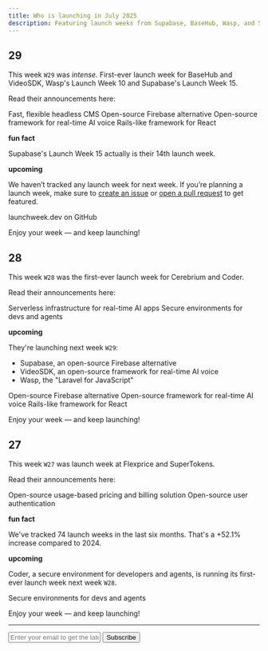 ```yaml
---
title: Who is launching in July 2025
description: Featuring launch weeks from Supabase, BaseHub, Wasp, and 5 more developer tools.
---
```


## 29 

This week `W29` was _intense._ First-ever launch week for BaseHub and VideoSDK, Wasp's Launch Week 10 and Supabase's Launch Week 15.

Read their announcements here:

<Card title="BaseHub AI Launch Week" href="https://ai.basehub.com/">
  Fast, flexible headless CMS
</Card>
<Card title="Supabase Launch Week 15" href="https://supabase.com/blog/launch-week-15-top-10">
  Open-source Firebase alternative
</Card>
<Card title="VideoSDK Launch Week" href="https://www.videosdk.live/launch-week">
  Open-source framework for real-time AI voice
</Card>
<Card title="Wasp Launch Week 10" href="https://wasp.sh/blog/2025/07/07/wasp-launch-week-10">
  Rails-like framework for React
</Card>

**fun fact**

Supabase's Launch Week 15 actually is their 14th launch week.

**upcoming**

We haven’t tracked any launch week for next week. If you’re planning a launch week, make sure to [create an issue](https://github.com/supabase-community/launchweek.dev/issues) or [open a pull request](https://github.com/supabase-community/launchweek.dev/pulls) to get featured.

<Card title="supabase-community/launchweek.dev" href="https://git.new/lw">
  launchweek.dev on GitHub
</Card>

Enjoy your week — and keep launching!

## 28 

This week `W28` was the first-ever launch week for Cerebrium and Coder.

Read their announcements here:

<Card title="Cerebrium Launch Week" href="https://x.com/search?q=from%3A%40cerebriumai%20until%3A2025-07-12%20since%3A2025-07-08%20-filter%3Areplies&f=live&src=typed_query">
  Serverless infrastructure for real-time AI apps
</Card>
<Card title="Coder Launch Week" href="https://launch.coder.com/">
  Secure environments for devs and agents
</Card>

**upcoming**

They're launching next week `W29`:

- Supabase, an open-source Firebase alternative
- VideoSDK, an open-source framework for real-time AI voice
- Wasp, the "Laravel for JavaScript"

<Card title="Supabase Launch Week 15" href="https://supabase.com/launch-week">
  Open-source Firebase alternative
</Card>
<Card title="VideoSDK Launch Week" href="https://www.videosdk.live/launch-week">
  Open-source framework for real-time AI voice
</Card>
<Card title="Wasp Launch Week 10" href="https://wasp-lw-tickets-client.fly.dev/">
  Rails-like framework for React
</Card>

Enjoy your week — and keep launching!

## 27

This week `W27` was launch week at Flexprice and SuperTokens.

Read their announcements here:

<Card title="Flexprice Launch Week" href="https://flexprice.io/commit">
  Open-source usage-based pricing and billing solution
</Card>
<Card title="SuperTokens Launch Week" href="https://supertokens.com/blog/launch-week-1">
  Open-source user authentication
</Card>

**fun fact**

We've tracked 74 launch weeks in the last six months. That's a +52.1% increase compared to 2024.

**upcoming**

Coder, a secure environment for developers and agents, is running its first-ever launch week next week `W28`.

<Card title="Coder Launch Week" href="https://launch.coder.com/">
  Secure environments for devs and agents
</Card>

Enjoy your week — and keep launching!

---

<form
  action="https://buttondown.com/api/emails/embed-subscribe/launchweek.dev"
  method="post"
  target="popupwindow"
  onsubmit="window.open('https://buttondown.com/launchweek.dev', 'popupwindow')"
  class="embeddable-buttondown-form"
>
  <input
    type="email"
    name="email"
    placeholder="Enter your email to get the latest updates"
    id="bd-email"
  />
  <input type="submit" value="Subscribe" />
</form>
